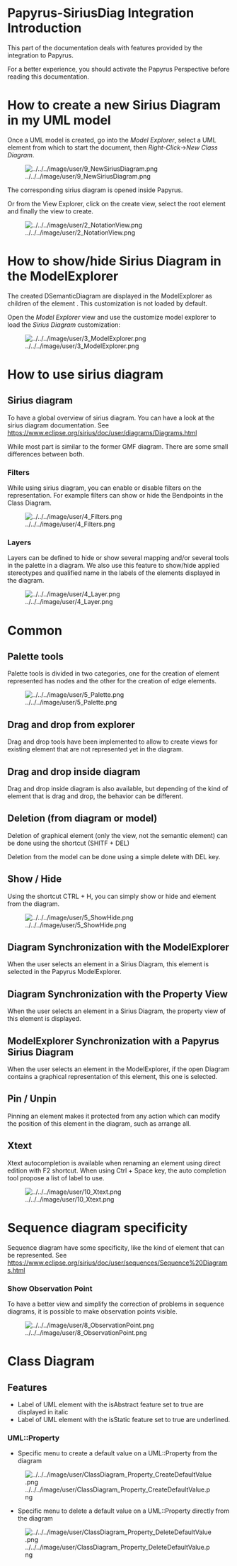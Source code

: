=Papyrus-SiriusDiag Integration Introduction=
This part of the documentation deals with features provided by the integration to Papyrus. 

For a better experience, you should activate the Papyrus Perspective before reading this documentation.

=How to create a new Sirius Diagram in my UML model=

Once a UML model is created, go into the ''Model Explorer'', select a UML element from which to start the document, then ''Right-Click''->''New Class Diagram''.

[[File:../../../image/user/9_NewSiriusDiagram.png]]

The corresponding sirius diagram is opened inside Papyrus.

Or from the View Explorer, click on the create view, select the root element and finally the view to create.

[[File:../../../image/user/2_NotationView.png]]

=How to show/hide Sirius Diagram in the ModelExplorer=

The created DSemanticDiagram are displayed in the ModelExplorer as children of the element .
This customization is not loaded by default.

Open the ''Model Explorer'' view and use the customize model explorer to load the ''Sirius Diagram'' customization:

[[File:../../../image/user/3_ModelExplorer.png]]

= How to use sirius diagram =

== Sirius diagram ==

To have a global overview of sirius diagram. You can have a look at the sirius diagram documentation.
See https://www.eclipse.org/sirius/doc/user/diagrams/Diagrams.html

While most part is similar to the former GMF diagram. There are some small differences between both.

=== Filters ===

While using sirius diagram, you can enable or disable filters on the representation. For example filters can show or hide the Bendpoints in the Class Diagram.

[[File:../../../image/user/4_Filters.png]]

=== Layers ===

Layers can be defined to hide or show several mapping and/or several tools in the palette in a diagram.
We also use this feature to show/hide applied stereotypes and qualified name in the labels of the elements displayed in the diagram.

[[File:../../../image/user/4_Layer.png]]

= Common =

== Palette tools ==

Palette tools is divided in two categories, one for the creation of element represented has nodes and the other for the creation of edge elements.

[[File:../../../image/user/5_Palette.png]]

== Drag and drop from explorer ==

Drag and drop tools have been implemented to allow to create views for existing element that are not represented yet in the diagram.

== Drag and drop inside diagram ==

Drag and drop inside diagram is also available, but depending of the kind of element that is drag and drop, the behavior can be different.

== Deletion (from diagram or model)==

Deletion of graphical element (only the view, not the semantic element) can be done using the shortcut (SHITF + DEL)

Deletion from the model can be done using a simple delete with DEL key.

== Show / Hide ==

Using the shortcut CTRL + H, you can simply show or hide and element from the diagram.

[[File:../../../image/user/5_ShowHide.png]]

== Diagram Synchronization with the ModelExplorer ==
When the user selects an element in a Sirius Diagram, this element is selected in the Papyrus ModelExplorer.

== Diagram Synchronization with the Property View ==
When the user selects an element in a Sirius Diagram, the property view of this element is displayed.

== ModelExplorer Synchronization with a Papyrus Sirius Diagram ==
When the user selects an element in the ModelExplorer, if the open Diagram contains a graphical representation of this element, this one is selected.

== Pin / Unpin ==

Pinning an element makes it protected from any action which can modify the position of this element in the diagram, such as arrange all.

== Xtext ==

Xtext autocompletion is available when renaming an element using direct edition with F2 shortcut. When using Ctrl + Space key, the auto completion tool propose a list of label to use.

[[File:../../../image/user/10_Xtext.png]]

= Sequence diagram specificity =

Sequence diagram have some specificity, like the kind of element that can be represented.
See https://www.eclipse.org/sirius/doc/user/sequences/Sequence%20Diagrams.html

=== Show Observation Point ===

To have a better view and simplify the correction of problems in sequence diagrams, it is possible to make observation points visible.

[[File:../../../image/user/8_ObservationPoint.png]]

= Class Diagram = 
== Features ==
*Label of UML element with the isAbstract feature set to true are displayed in italic
*Label of UML element with the isStatic feature set to true are underlined.
===UML::Property===
*Specific menu to create a default value on a UML::Property from the diagram
[[File:../../../image/user/ClassDiagram_Property_CreateDefaultValue.png]]
*Specific menu to delete a default value on a UML::Property directly from the diagram
[[File:../../../image/user/ClassDiagram_Property_DeleteDefaultValue.png]]